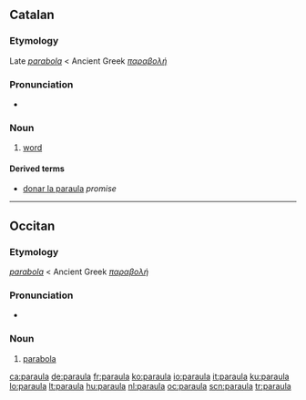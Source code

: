 ==Catalan==

===Etymology===
Late {{etyl|la|ca}} ''[[parabola]]'' < Ancient Greek ''[[παραβολή]]''

===Pronunciation===
* {{IPA|/paˈraula/|lang=ca}}

===Noun===
{{infl|ca|noun|g=f}}

# [[word]]

====Derived terms====
* [[donar la paraula]]  ''promise''

----

==Occitan==

===Etymology===
{{etyl|LL.|oc}} ''[[parabola]]'' < Ancient Greek ''[[παραβολή]]''

===Pronunciation===
* {{IPA|/paˈraula/|lang=oc}}

===Noun===
{{oc-noun|f}}

# [[parabola]]

[[ca:paraula]]
[[de:paraula]]
[[fr:paraula]]
[[ko:paraula]]
[[io:paraula]]
[[it:paraula]]
[[ku:paraula]]
[[lo:paraula]]
[[lt:paraula]]
[[hu:paraula]]
[[nl:paraula]]
[[oc:paraula]]
[[scn:paraula]]
[[tr:paraula]]